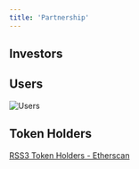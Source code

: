 ```yaml
---
title: 'Partnership'
---
```



## Investors

<Investor />

## Users

![Users](https://raw.githubusercontent.com/NaturalSelectionLabs/RSS3-Network-Data/main/statics/avatars.png)

## Token Holders

[RSS3 Token Holders - Etherscan](https://etherscan.io/token/tokenholderchart/0xc98d64da73a6616c42117b582e832812e7b8d57f?range=500)